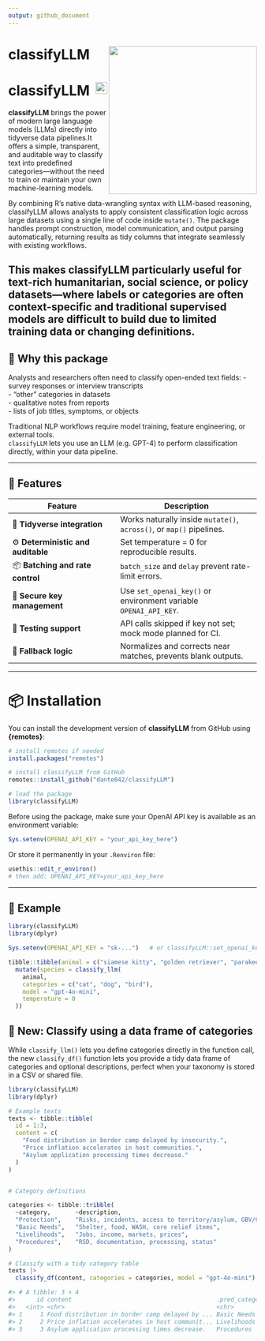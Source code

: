 ```yaml
---
output: github_document
---
```

# classifyLLM <img src="logo.png" align="right" height="300" />

# classifyLLM <a href="https://dante042.github.io/classifyLLM"><img src="https://img.shields.io/badge/docs-pkgdown-blue" align="right" height="24"></a>

**classifyLLM** brings the power of modern large language models (LLMs) directly into tidyverse data pipelines.It offers a simple, transparent, and auditable way to classify text into predefined categories—without the need to train or maintain your own machine-learning models.

By combining R’s native data-wrangling syntax with LLM-based reasoning, classifyLLM allows analysts to apply consistent classification logic across large datasets using a single line of code inside `mutate()`.
The package handles prompt construction, model communication, and output parsing automatically, returning results as tidy columns that integrate seamlessly with existing workflows.

This makes **classifyLLM** particularly useful for text-rich humanitarian, social science, or policy datasets—where labels or categories are often context-specific and traditional supervised models are difficult to build due to limited training data or changing definitions.
---

## 🧭 Why this package

Analysts and researchers often need to classify open-ended text fields:
- survey responses or interview transcripts  
- “other” categories in datasets  
- qualitative notes from reports  
- lists of job titles, symptoms, or objects  

Traditional NLP workflows require model training, feature engineering, or external tools.  
`classifyLLM` lets you use an LLM (e.g. GPT-4) to perform classification directly, within your data pipeline.

---

## 🚀 Features

| Feature | Description |
|----------|-------------|
| 🧹 **Tidyverse integration** | Works naturally inside `mutate()`, `across()`, or `map()` pipelines. |
| ⚙️ **Deterministic and auditable** | Set temperature = 0 for reproducible results. |
| 📦 **Batching and rate control** | `batch_size` and `delay` prevent rate-limit errors. |
| 🔐 **Secure key management** | Use `set_openai_key()` or environment variable `OPENAI_API_KEY`. |
| 🧪 **Testing support** | API calls skipped if key not set; mock mode planned for CI. |
| 💬 **Fallback logic** | Normalizes and corrects near matches, prevents blank outputs. |

---


# 📦 Installation

You can install the development version of **classifyLLM** from GitHub using **{remotes}**:

```r
# install remotes if needed
install.packages("remotes")

# install classifyLLM from GitHub
remotes::install_github("dante042/classifyLLM")

# load the package
library(classifyLLM)
```

Before using the package, make sure your OpenAI API key is available as an environment variable:

```r
Sys.setenv(OPENAI_API_KEY = "your_api_key_here")
```

Or store it permanently in your `.Renviron` file:

```r
usethis::edit_r_environ()
# then add: OPENAI_API_KEY=your_api_key_here
```

---

## 🧩 Example

```r
library(classifyLLM)
library(dplyr)

Sys.setenv(OPENAI_API_KEY = "sk-...")   # or classifyLLM::set_openai_key()

tibble::tibble(animal = c("siamese kitty", "golden retriever", "parakeet")) |>
  mutate(species = classify_llm(
    animal,
    categories = c("cat", "dog", "bird"),
    model = "gpt-4o-mini",
    temperature = 0
  ))
```

## 🧠 New: Classify using a data frame of categories

While `classify_llm()` lets you define categories directly in the function call,  the new `classify_df()` function lets you provide a tidy data frame of categories and optional descriptions, perfect when your taxonomy is stored in a CSV or shared file.

```r
library(classifyLLM)
library(dplyr)

# Example texts
texts <- tibble::tibble(
  id = 1:3,
  content = c(
    "Food distribution in border camp delayed by insecurity.",
    "Price inflation accelerates in host communities.",
    "Asylum application processing times decrease."
  )
)


# Category definitions

categories <- tibble::tribble(
  ~category,       ~description,
  "Protection",    "Risks, incidents, access to territory/asylum, GBV/CP",
  "Basic Needs",   "Shelter, food, WASH, core relief items",
  "Livelihoods",   "Jobs, income, markets, prices",
  "Procedures",    "RSD, documentation, processing, status"
)

# Classify with a tidy category table
texts |> 
  classify_df(content, categories = categories, model = "gpt-4o-mini")

#> # A tibble: 3 × 4
#>      id content                                         .pred_category .pred_score
#>   <int> <chr>                                           <chr>                <dbl>
#> 1     1 Food distribution in border camp delayed by ... Basic Needs          0.87
#> 2     2 Price inflation accelerates in host communit... Livelihoods          0.91
#> 3     3 Asylum application processing times decrease.   Procedures           0.93
```
